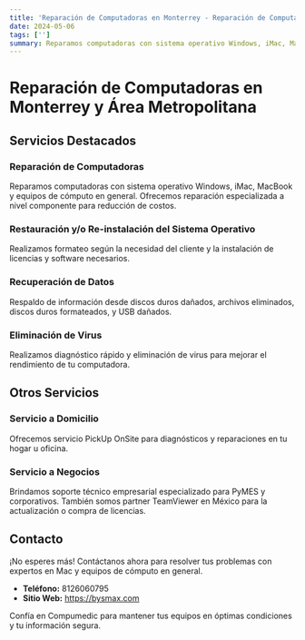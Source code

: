 ```yaml
---
title: 'Reparación de Computadoras en Monterrey - Reparación de Computadoras, Servicio a Domicilio, Reparación de iMac, Macbook Air y Windows en Monterrey'
date: 2024-05-06
tags: ['']
summary: Reparamos computadoras con sistema operativo Windows, iMac, MacBook y equipos de cómputo en general. Ofrecemos reparación especializada a nivel componente para reducción de costos.
---
```


# Reparación de Computadoras en Monterrey y Área Metropolitana

## Servicios Destacados

### Reparación de Computadoras

Reparamos computadoras con sistema operativo Windows, iMac, MacBook y equipos de cómputo en general. Ofrecemos reparación especializada a nivel componente para reducción de costos.

### Restauración y/o Re-instalación del Sistema Operativo

Realizamos formateo según la necesidad del cliente y la instalación de licencias y software necesarios.

### Recuperación de Datos

Respaldo de información desde discos duros dañados, archivos eliminados, discos duros formateados, y USB dañados.

### Eliminación de Virus

Realizamos diagnóstico rápido y eliminación de virus para mejorar el rendimiento de tu computadora.

## Otros Servicios

### Servicio a Domicilio

Ofrecemos servicio PickUp OnSite para diagnósticos y reparaciones en tu hogar u oficina.

### Servicio a Negocios

Brindamos soporte técnico empresarial especializado para PyMES y corporativos. También somos partner TeamViewer en México para la actualización o compra de licencias.

## Contacto

¡No esperes más! Contáctanos ahora para resolver tus problemas con expertos en Mac y equipos de cómputo en general.

- **Teléfono:** 8126060795
- **Sitio Web:** https://bysmax.com

Confía en Compumedic para mantener tus equipos en óptimas condiciones y tu información segura.
